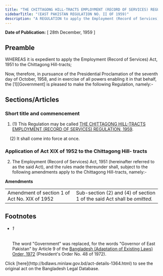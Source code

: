 ```yaml
---
title: "THE CHITTAGONG HILL-TRACTS EMPLOYMENT (RECORD OF SERVICES) REGULATION, 1959"
sidebarTitle: "(EAST PAKISTAN REGULATION NO. II OF 1959)"
description: "A REGULATION to apply the Employment (Record of Services) Act, 1951 to the Chittagong Hill Tracts."
---
```


**Date of Publication:** [ 28th December, 1959 ]

## Preamble

WHEREAS it is expedient to apply the Employment (Record of Services) Act, 1951 to the Chittagong Hill-tracts;

Now, therefore, in pursuance of the Presidential Proclamation of the seventh day of October, 1958, and in exercise of all powers enabling it in that behalf, the [1][Government] is pleased to make the following Regulation, namely:-

## Sections/Articles

### Short title and commencement

1. (1) This Regulation may be called [THE CHITTAGONG HILL-TRACTS EMPLOYMENT (RECORD OF SERVICES) REGULATION, 1959](/laws/act-1364 "THE CHITTAGONG HILL-TRACTS EMPLOYMENT (RECORD OF SERVICES) REGULATION, 1959").

    (2) It shall come into force at once.

### Application of Act XIX of 1952 to the Chittagong Hill- tracts

2. The Employment (Record of Services) Act, 1951 (hereinafter referred to as the said Act), and the rules made thereunder shall, subject to the following amendments apply to the Chittagong Hill-tracts, namely:-

**Amendments**

|                                               |                                                                          |
| --------------------------------------------- | ------------------------------------------------------------------------ |
| Amendment of section 1 of Act No. XIX of 1952 | Sub-section (2) and (4) of section 1 of the said Act shall be _omitted._ |

## Footnotes

- ###### 1

  The word "Government" was replaced, for the words "Governor of East Pakistan" by Article 9 of the [Bangladesh (Adaptation of Existing Laws) Order, 1972](/laws/act-388 "Bangladesh (Adaptation of Existing Laws) Order, 1972 ") (President's Order No. 48 of 1972).

<Note>
  Click [here](http://bdlaws.minlaw.gov.bd/act-details-1364.html) to see the original act on the Bangladesh Legal Database.
</Note>
